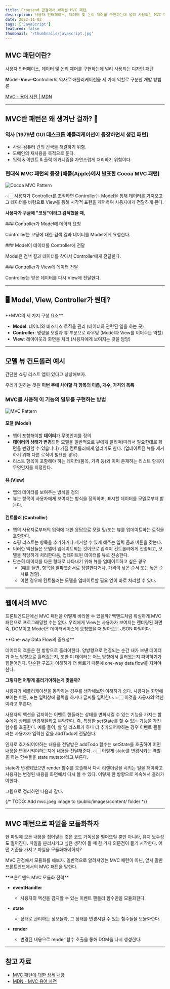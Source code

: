 ```yaml
---
title: Frontend 관점에서 바라본 MVC 패턴
description: 사용자 인터페이스, 데이터 및 논리 제어를 구현하는데 널리 사용되는 MVC 디자인 패턴을 프론트엔드 관점에서 이해하고 적용하는 방법
date: 2022-11-02
tags: ['JavaScript']
featured: false
thumbnail: '/thumbnails/javascript.jpg'
---
```



## MVC 패턴이란?

<Callout type='info' title='MVC 패턴'>
사용자 인터페이스, 데이터 및 논리 제어를 구현하는데 널리 사용되는 디자인 패턴

**M**odel-**V**iew-**C**ontroller의 약자로 애플리케이션을 세 가지 역할로 구분한 개발 방법론

</Callout>

[MVC - 용어 사전 | MDN](https://developer.mozilla.org/ko/docs/Glossary/MVC)

---

## MVC란 패턴은 왜 생겨난 걸까? 🤔

### 역사 [1979년 GUI 데스크톱 애플리케이션이 등장하면서 생긴 패턴]

- 사람-컴퓨터 간의 간극을 해결하기 위함.
- 도메인의 재사용을 목적으로 둔다.
- 입력 & 이벤트 & 출력 메커니즘을 자연스럽게 처리하기 위함이다.

### 현대식 MVC 패턴의 등장 [애플(Apple)에서 발표한 Cocoa MVC 패턴]

![Cocoa MVC Pattern](https://img1.daumcdn.net/thumb/R1280x0/?scode=mtistory2&fname=https://k.kakaocdn.net/dn/dlf6g4/btrj0LcpNei/uJKMEIQ8tlN8LvOqMBJiw0/img.png)

👉🏻 사용자가 Controller를 조작하면 Controller는 Model을 통해 데이터를 가져오고 그 데이터를 바탕으로 View를 통해 시각적 표현을 제어하여 사용자에게 전달하게 된다.

**사용자가 구글에 "코딩"이라고 검색했을 때,**

<Steps>

<Step>
### Controller가 Model에 데이터 요청

Controller는 코딩에 대한 검색 결과 데이터를 Model에게 요청한다.

</Step>

<Step>
### Model이 데이터를 Controller에 전달

Model은 검색 결과 데이터를 찾아서 Controller에게 전달한다.

</Step>

<Step>
### Controller가 View에 데이터 전달

Controller는 받은 데이터를 다시 View에 전달한다.

</Step>

</Steps>

---

## 🖥 Model, View, Controller가 뭔데?

<Callout type='warn'>
**MVC의 세 가지 구성 요소**

- **Model**: 데이터와 비즈니스 로직을 관리 (데이터와 관련된 일을 하는 곳)
- **Controller**: 명령을 모델과 뷰 부분으로 라우팅 (Model과 View를 이어주는 역할)
- **View**: 레이아웃과 화면을 처리 (사용자에게 보여지는 것을 담당)

</Callout>

---

## 모델 뷰 컨트롤러 예시

간단한 쇼핑 리스트 앱이 있다고 상상해보자.

우리가 원하는 것은 **이번 주에 사야할 각 항목의 이름, 개수, 가격의 목록**

### MVC를 사용해 이 기능의 일부를 구현하는 방법

![MVC Pattern](https://developer.mozilla.org/en-US/docs/Glossary/MVC/model-view-controller-light-blue.png)

#### 모델 (Model)

- 앱이 포함해야할 **데이터**가 무엇인지를 정의
- **데이터의 상태가 변경**되면 모델을 일반적으로 뷰에게 알리며(따라서 필요한대로 화면을 변경할 수 있습니다) 가끔 컨트롤러에게 알리기도 한다. (업데이트된 뷰를 제거하기 위해 다른 로직이 필요한 경우).
- 리스트 항목이 포함해야 하는 데이터(품목, 가격 등)와 이미 존재하는 리스트 항목이 무엇인지를 지정한다.

#### 뷰 (View)

- 앱의 데이터를 보여주는 방식을 정의
- 뷰는 항목이 사용자에게 보여지는 방식을 정의하며, 표시할 데이터를 모델로부터 받는다.

#### 컨트롤러 (Controller)

- 앱의 사용자로부터의 입력에 대한 응답으로 모델 및/또는 뷰를 업데이트하는 로직을 포함한다.
- 쇼핑 리스트는 항목을 추가하거나 제거할 수 있게 해주는 입력 폼과 버튼을 갖는다.
- 이러한 액션들은 모델이 업데이트되는 것이므로 입력이 컨트롤러에게 전송되고, 모델을 적당하게 처리한다음, 업데이트된 데이터를 뷰로 전송한다.
- 단순히 데이터를 다른 형태로 나타내기 위해 뷰를 업데이트하고 싶은 경우
  - (예를 들면, 항목을 알파벳순서로 정렬한다거나, 가격이 낮은 순서 또는 높은 순서로 정렬).
  - 이런 경우에 컨트롤러는 모델을 업데이트할 필요 없이 바로 처리할 수 있다.

---

## 웹에서의 MVC

프론트엔드단에선 MVC 패턴을 어떻게 바라볼 수 있을까? 백엔드처럼 확실하게 MVC 패턴으로 프로그래밍할 수는 없다. 우리에게 View는 사용자가 보여지는 렌더링된 화면 즉, DOM이고 Model은 데이터베이스에 요청했을 때 받아오는 JSON 파일이다.

<Callout type='warn'>
**One-way Data Flow의 중요성**

데이터의 흐름은 한 방향으로 흘러야한다. 양방향으로 연결되는 순간 내가 보낸 데이터가 어느 방향으로 흘러갔는지, 또한 이 데이터는 어느 방향에서 흘러왔는지 파악하기가 힘들어진다. 단순한 구조가 이해하기 더 빠르기 때문에 one-way data flow를 지켜야한다.

</Callout>

**그렇다면 어떻게 흘러가야하는게 맞을까?**

사용자가 애플리케이션을 동작하는 경우를 생각해보면 이해하기 쉽다. 사용자는 화면에 보이는 버튼, 또는 입력창에 클릭을 하거나 글씨를 입력한다. 👉🏻 이것을 사용자의 액션이라고 부른다.

사용자의 액션을 감지하는 이벤트 핸들러는 상태를 변화시킬 수 있는 기능을 가지는 함수에게 상태를 변경해달라고 부탁한다. 즉, 특정한 setState를 할 수 있는 기능을 가진 함수를 호출한다. 예를 들어, 할 일 리스트가 하나 더 추가되어야하는 경우 이벤트 핸들러는 사용자가 입력한 값을 addTodo에 전달한다.

인자로 추가되어야하는 내용을 전달받은 addTodo 함수는 setState를 호출하여 어떤 내용을 변경시켜야하는지에 내용을 전달해준다. 👉🏻 이렇게 state를 변경시키는 역할을 하는 함수들을 state mutator라고 부른다.

state가 변경되었으면 render 함수를 호출해서 다시 리렌더링을 시키는 일을 해야하고 사용자는 변경된 내용을 화면에서 다시 볼 수 있다. 이렇게 한 방향으로 계속해서 흘러가야한다.

그림으로 정리하면 다음과 같다.

{/* TODO: Add mvc.jpeg image to /public/images/content/ folder */}

---

## MVC 패턴으로 파일을 모듈화하자

한 파일에 모든 내용을 집어넣는 것은 코드 가독성을 떨어뜨릴 뿐만 아니라, 유지 보수성도 떨어진다. 파일을 분리시키고 싶은 생각이 들 때 한 가지 의문점이 들기 시작한다. 어떤 기준을 가지고 파일을 모듈화해야하지?

MVC 관점에서 모듈화를 해보자. 일반적으로 알려져있는 MVC 패턴이 아닌, 앞서 말한 프론트엔드에서의 MVC 패턴을 말한다.

<Callout type='success'>
**프론트엔드 MVC 모듈화 전략**

- **eventHandler**

  - 사용자의 액션을 감지할 수 있는 이벤트 핸들러 함수만을 모듈화한다.

- **state**

  - 상태로 관리하는 정보들과, 그 상태를 변경시킬 수 있는 함수들을 모듈화한다.

- **render**
  - 변경된 내용으로 render 함수 호출을 통해 DOM을 다시 생성한다.

</Callout>

---

## 참고 자료

- [MVC 패턴에 대한 상세 내용](https://cocoon1787.tistory.com/733)
- [MDN - MVC 용어 사전](https://developer.mozilla.org/ko/docs/Glossary/MVC)
